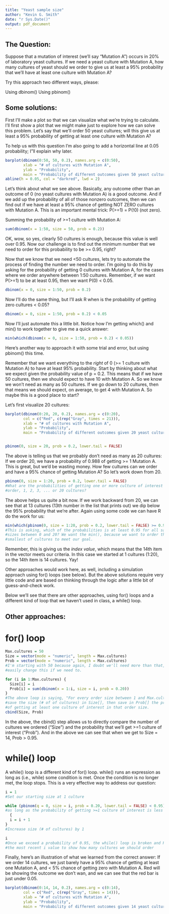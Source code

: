 ---
title: "Yeast sample size"
author: "Kevin G. Smith"
date: "r Sys.Date()"
output: pdf_document
---

## The Question:
Suppose that a mutation of interest (we’ll say “Mutation A”) occurs in 20% of laboratory yeast cultures. If we need a yeast culture with Mutation A, how many cultures of yeast should we order to give us at least a 95% probability that we'll have at least one culture with Mutation A?

Try this approach two different ways, please:

Using dbinom()
Using pbinom()


## Some solutions:
First I'll make a plot so that we can visualize what we're trying to calculate. I'll first show a plot that we might make just to explore how we can solve this problem. Let's say that we'll order 50 yeast cultures; will this give us at least a 95% probability of getting at least one culture with Mutation A?

To help us with this question I'm also going to add a horizontal line at 0.05 probability; I"ll explain why later.

```{r}
barplot(dbinom(0:50, 50, 0.2), names.arg = c(0:50), 
        xlab = "# of cultures with Mutation A",
        ylab = "Probability",
        main = "Probability of different outcomes given 50 yeast cultures")
abline(h = 0.05, col = "darkred", lwd = 2)
```
Let's think about what we see above. Basically, any outcome other than an outcome of 0 (no yeast cultures with Mutation A) is a good outcome. And if we add up the probability of all of those nonzero outcomes, then we can find out if we have at least a 95% chance of getting NOT ZERO cultures with Mutation A. This is an important mental trick: P(>=1) = P(!0) (not zero).

Summing the probability of >=1 culture with Mutation A:
```{r}
sum(dbinom(x = 1:50, size = 50, prob = 0.2))
```
OK, wow, so yes, clearly 50 cultures is enough, because this value is well over 0.95. Now our challenge is to find out the minimum number that we need to order for this probability to be >= 0.95, right?

Now that we know that we need <50 cultures, lets try to automate the process of finding the number we need to order. I'm going to do this by asking for the probability of getting 0 cultures with Mutation A, for the cases where we order anywhere between 1:50 cultures. Remember, if we want P(>=1) to be at least 0.95, then we want P(0) < 0.05.
```{r}
dbinom(x = 0, size = 1:50, prob = 0.2)
```

Now I'll do the same thing, but I'll ask R when is the probability of getting zero cultures < 0.05?
```{r}
dbinom(x = 0, size = 1:50, prob = 0.2) < 0.05
```

Now I'll just automate this a little bit. Notice how I'm getting which() and min() to work together to give me a quick answer:
```{r}
min(which(dbinom(x = 0, size = 1:50, prob = 0.2) < 0.05))
```

Here's another way to approach it with some trial and error, but using pbinom() this time.

Remember that we want everything to the _right_ of 0 (>= 1 culture with Mutation A) to have at least 95% probability. Start by thinking about what we expect given the probability value of p = 0.2. This means that if we have 50 cultures, then we should expect to have 10 with Mutation A. So we know we won't need as many as 50 cultures. If we go down to 20 cultures, then that means we should expect, on average, to get 4 with Mutation A. So maybe this is a good place to start?

Let's first visualize 20 cultures:
```{r}
barplot(dbinom(0:20, 20, 0.2), names.arg = c(0:20), 
        col = c("Red", c(rep("Gray", times = 21))),
        xlab = "# of cultures with Mutation A",
        ylab = "Probability",
        main = "Probability of different outcomes given 20 yeast cultures")


pbinom(0, size = 20, prob = 0.2, lower.tail = FALSE)
```
The above is telling us that we probably don't need as many as 20 cultures: If we order 20, we have a probability of 0.988 of getting >= 1 Mutation A. This is great, but we'd be wasting money. How few cultures can we order and have a 95% chance of getting Mutation A? So let's work down from 20.

```{r}
pbinom(0, size = 1:20, prob = 0.2, lower.tail = FALSE)
#What are the probabilities of getting one or more culture of interest when we
#order, 1, 2, 3, ... or 20 cultures?
```
The above helps us quite a bit now. If we work backward from 20, we can see that at 13 cultures (13th number in the list that prints out) we dip below the 95% probability that we're after. Again using some code we can have R do the work for us:

```{r}
min(which(pbinom(0, size = 1:20, prob = 0.2, lower.tail = FALSE) >= 0.95))
#This is asking, which of the probabilities is at least 0.95 for all sample
#sizes between 0 and 20? We want the min(), because we want to order the
#smallest of cultures to meet our goal.
```
Remember, this is giving us the _index value_, which means that the 14th item in the vector meets our criteria. In this case we started at 1 cultures (1:20), so the 14th item is 14 cultures. Yay!

Other approaches would work here, as well, including a simulation approach using for() loops (see below). But the above solutions require very little code and are based on thinking through the logic after a little bit of guess-and-check work.

Below we'll see that there are other approaches, using for() loops and a different kind of loop that we haven't used in class, a while() loop.

## Other approaches:
# for() loop
```{r}
Max.cultures = 50
Size = vector(mode = "numeric", length = Max.cultures)
Prob = vector(mode = "numeric", length = Max.cultures)
#I'm starting with 50 because again, I doubt we'll need more than that, but we can
#easily change this if we need to.

for (i in 1:Max.cultures) {
  Size[i] = i  
  Prob[i] = sum(dbinom(x = 1:i, size = i, prob = 0.20))
}
#The above loop is saying, "For every order size between 1 and Max.cultures,
#save the size (# of of cultures) in Size[], then save in Prob[] the probability
#of getting at least one culture of interest in that order size.
cbind(Size, Prob)

```
In the above, the cbind() step allows us to directly compare the number of cultures we ordered ("Size") and the probability that we'll get >=1 culture of interest ("Prob"). And in the above we can see that when we get to Size = 14, Prob > 0.95.

# while() loop
A while() loop is a different kind of for() loop. while() runs an expression as long as (i.e., while) some condition is met. Once the condition is no longer met, the loop stops. This is a very effective way to address our question:
```{r}
i = 1
#Set our starting size at 1 culture

while (pbinom(q = 0, size = i, prob = 0.20, lower.tail = FALSE) < 0.95) 
#as long as the probability of getting >=1 culture of interest is less than 0.95
  {
  i = i + 1
}
#Increase size (# of cultures) by 1

i
#Once we exceed a probability of 0.95, the while() loop is broken and R prints
#the most recent i value to show how many cultures we should order

```

Finally, here's an illustration of what we learned from the correct answer: If we order 14 cultures, we just barely have a 95% chance of getting at least one Mutation A, and < 5% chance of getting zero with Mutation A. Red will be showing the outcome we don't wan, and we can see that the red bar is just under 0.05.

```{r}
barplot(dbinom(0:14, 14, 0.2), names.arg = c(0:14), 
        col = c("Red", c(rep("Gray", times = 14))),
        xlab = "# of cultures with Mutation A",
        ylab = "Probability",
        main = "Probability of different outcomes given 14 yeast cultures")
```
